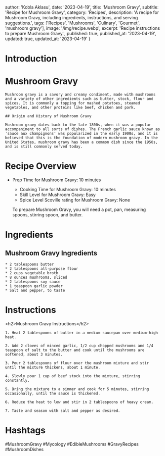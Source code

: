 
  author: 'Kobla Aklasu',
  date: '2023-04-19',
  title: 'Mushroom Gravy',
  subtitle: 'Recipe for Mushroom Gravy',
  category: 'Recipes',
  description: 'A recipe for Mushroom Gravy, including ingredients, instructions, and serving suggestions.',
  tags: ['Recipes', 'Mushrooms', 'Culinary', 'Gourmet', 'mushroom gravy'],
  image: '/img/recipe.webp',
  excerpt: 'Recipe instructions to prepare Mushroom Gravy.',
  published: true,
  published_at: '2023-04-19',
  updated: true,
  updated_at: '2023-04-19'
}


  # Introduction

# Mushroom Gravy
    
    Mushroom gravy is a savory and creamy condiment, made with mushrooms and a variety of other ingredients such as butter, stock, flour and spices. It is commonly a topping for mashed potatoes, steamed vegetables, and other proteins like beef, chicken and pork.
    
    ## Origin and History of Mushroom Gravy 
    
    Mushroom gravy dates back to the late 1800s, when it was a popular accompaniment to all sorts of dishes. The French garlic sauce known as 'sauce aux champignons' was popularized in the early 1900s, and it is believed that this is the foundation of modern mushroom gravy. In the United States, mushroom gravy has been a common dish since the 1950s, and is still commonly served today.

# Recipe Overview

* Prep Time for Mushroom Gravy: 10 minutes 
    * Cooking Time for Mushroom Gravy: 10 minutes 
    * Skill Level for Mushroom Gravy: Easy
    * Spice Level Scoville rating for Mushroom Gravy: None
    
    To prepare Mushroom Gravy, you will need a pot, pan, measuring spoons, stirring spoon, and butter.

# Ingredients

## Mushroom Gravy Ingredients
    * 2 tablespoons butter
    * 2 tablespoons all-purpose flour
    * 2 cups vegetable broth
    * 8 ounces mushrooms, sliced
    * 2 tablespoons soy sauce
    * 1 teaspoon garlic powder 
    * Salt and pepper, to taste

# Instructions

&lt;h2&gt;Mushroom Gravy Instructions&lt;/h2&gt;
    
    1. Heat 2 tablespoons of butter in a medium saucepan over medium-high heat.
    
    2. Add 2 cloves of minced garlic, 1/2 cup chopped mushrooms and 1/4 teaspoon of salt to the butter and cook until the mushrooms are softened, about 3 minutes.
    
    3. Pour 2 tablespoons of flour over the mushroom mixture and stir until the mixture thickens, about 1 minute.
    
    4. Slowly pour 1 cup of beef stock into the mixture, stirring constantly.
    
    5. Bring the mixture to a simmer and cook for 5 minutes, stirring occasionally, until the sauce is thickened.
    
    6. Reduce the heat to low and stir in 2 tablespoons of heavy cream.
    
    7. Taste and season with salt and pepper as desired.

# Hashtags

#MushroomGravy #Mycology #EdibleMushrooms #GravyRecipes #MushroomDishes



